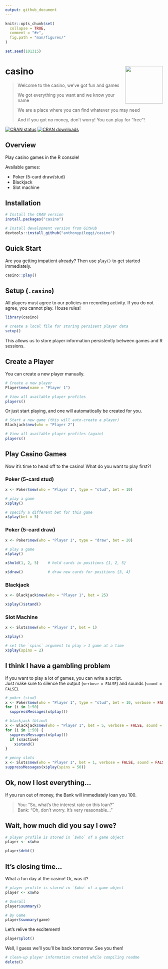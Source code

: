 ```yaml
---
output: github_document
---
```


<!-- README.md is generated from README.Rmd. Please edit that file -->

```r
knitr::opts_chunk$set(
  collapse = TRUE,
  comment = "#>",
  fig.path = "man/figures/"
)

set.seed(101315)
```


# casino <img src="man/figures/logo.png" align="right" alt="" width="120" />

> Welcome to the casino, we've got fun and games
>
> We got everything you want and we know your name
>
> We are a place where you can find whatever you may need
>
> And if you got no money, don't worry!  You can play for "free"!  

<!-- badges: start -->
[![CRAN status](https://www.r-pkg.org/badges/version-last-release/casino)](https://cran.r-project.org/package=casino)
[![CRAN downloads](http://cranlogs.r-pkg.org/badges/casino)](https://cran.r-project.org/package=casino)
<!-- badges: end -->

## Overview

Play casino games in the R console!

Available games:

  - Poker (5-card draw/stud)
  - Blackjack
  - Slot machine

  
## Installation

```r
# Install the CRAN version
install.packages("casino")

# Install development version from GitHub
devtools::install_github("anthonypileggi/casino")
```


## Quick Start
Are you getting impatient already?  Then use `play()` to get started immediately.

```r
casino::play()
```


## Setup (`.casino`)
All players must agree to our policies on recording activity.
If you do not agree, you cannot play.  House rules!

```r
library(casino)

# create a local file for storing persisent player data
setup()
```

This allows us to store player information persistently between games and R sessions.


## Create a Player
You can create a new player manually.

```r

# Create a new player
Player$new(name = "Player 1")

# View all available player profiles
players()
```

Or just start playing, and one will automatically be created for you.

```r
# Start a new game (this will auto-create a player)
Blackjack$new(who = "Player 2")

# View all available player profiles (again)
players()
```


## Play Casino Games

Now it's time to head off to the casino!
What do you want to play first?!


### Poker (5-card stud)
```r
x <- Poker$new(who = "Player 1", type = "stud", bet = 10)

# play a game
x$play()

# specify a different bet for this game
x$play(bet = 5)
```


### Poker (5-card draw)
```r
x <- Poker$new(who = "Player 1", type = "draw", bet = 20)

# play a game
x$play()

x$hold(1, 2, 5)    # hold cards in positions {1, 2, 5}

x$draw()           # draw new cards for positions {3, 4}
```

### Blackjack
```r
x <- Blackjack$new(who = "Player 1", bet = 25)

x$play()$stand()
```

### Slot Machine
```r
x <- Slots$new(who = "Player 1", bet = 1)

x$play()

# set the `spins` argument to play > 1 game at a time
x$play(spins = 2)
```


## I think I have a gambling problem

If you want to play a lot of games, you can write a script.  
Just make sure to silence the output (`verbose = FALSE`) and sounds (`sound = FALSE`).

```r
# poker (stud)
x <- Poker$new(who = "Player 1", type = "stud", bet = 10, verbose = FALSE, sound = FALSE)
for (i in 1:50) 
  suppressMessages(x$play())

# blackjack (blind)
x <- Blackjack$new(who = "Player 1", bet = 5, verbose = FALSE, sound = FALSE)
for (i in 1:50) {
  suppressMessages(x$play())
  if (x$active)
    x$stand()
}

# penny slots
x <- Slots$new(who = "Player 1", bet = 1, verbose = FALSE, sound = FALSE)
suppressMessages(x$play(spins = 50))
```


## Ok, now I lost everything...

If you run out of money, the Bank will immediately loan you 100.

> You: "So, what's the interest rate on this loan?"  
> Bank: "Oh, don't worry.  It's very reasonable..."


## Wait, how much did you say I owe?

```r
# player profile is stored in `$who` of a game object
player <- x$who

player$debt()
```


## It's closing time...

What a fun day at the casino!  Or, was it?
```r
# player profile is stored in `$who` of a game object
player <- x$who

# Overall
player$summary()

# By Game
player$summary(game)  
```

Let's relive the excitement!
```r
player$plot()
```

Well, I guess we'll you'll be back tomorrow.  See you then!

```r
# clean-up player information created while compiling readme
delete()
```